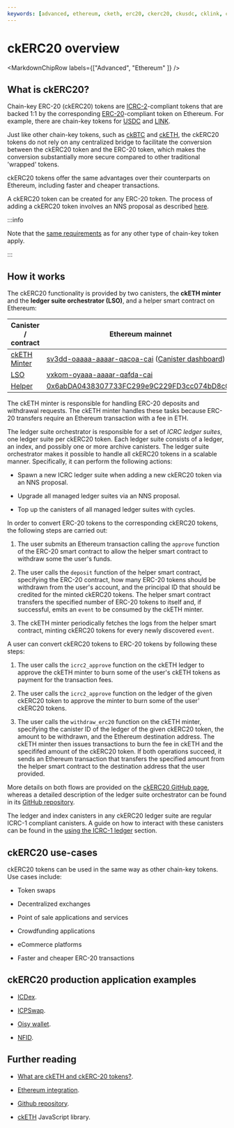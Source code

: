 ```yaml
---
keywords: [advanced, ethereum, cketh, erc20, ckerc20, ckusdc, cklink, chain-key ethereum, overview]
---
```



# ckERC20 overview

<MarkdownChipRow labels={["Advanced", "Ethereum" ]} />

## What is ckERC20?

Chain-key ERC-20 (ckERC20) tokens are
[ICRC-2](https://github.com/dfinity/ICRC-1/blob/main/standards/ICRC-2/README.md)-compliant tokens that are backed 1:1 by the corresponding [ERC-20](https://ethereum.org/en/developers/docs/standards/tokens/erc-20/)-compliant token on Ethereum.
For example, there are chain-key tokens for [USDC](https://dashboard.internetcomputer.org/ethereum/xevnm-gaaaa-aaaar-qafnq-cai) and [LINK](https://dashboard.internetcomputer.org/ethereum/g4tto-rqaaa-aaaar-qageq-cai).

Just like other chain-key tokens, such as [ckBTC](/docs/current/developer-docs/multi-chain/chain-key-tokens/ckbtc/overview) and [ckETH](/docs/current/developer-docs/multi-chain/chain-key-tokens/cketh/overview), the ckERC20 tokens do not rely on any centralized bridge to facilitate the conversion between the ckERC20 token and the ERC-20 token, which makes the conversion substantially more secure compared to other traditional 'wrapped' tokens.

ckERC20 tokens offer the same advantages over their counterparts on Ethereum, including faster and cheaper transactions.

A ckERC20 token can be created for any ERC-20 token. The process of adding a ckERC20 token involves an NNS proposal as described [here](https://github.com/dfinity/ic/blob/master/rs/ethereum/ledger-suite-orchestrator/README.adoc#add-new-ckerc20).

:::info

Note that the [same requirements](/docs/current/developer-docs/multi-chain/chain-key-tokens/overview#requirements-for-chain-key-tokens) as for any other type of chain-key token apply.

:::

## How it works

The ckERC20 functionality is provided by two canisters, the **ckETH minter** and the **ledger suite orchestrator (LSO)**, and a helper smart contract on Ethereum:

| Canister / contract                                                                                   | Ethereum mainnet                                                                                                                                                                    | Sepolia testnet                                                                                                                                                                     |
| --------------------------------------------------------------------------------------------------- | ----------------------------------------------------------------------------------------------------------------------------------------------------------------------------------- | ----------------------------------------------------------------------------------------------------------------------------------------------------------------------------------- |
| [ckETH Minter](https://github.com/dfinity/ic/tree/master/rs/ethereum/cketh/minter)                        | [sv3dd-oaaaa-aaaar-qacoa-cai](https://dashboard.internetcomputer.org/canister/sv3dd-oaaaa-aaaar-qacoa-cai) ([Canister dashboard](https://sv3dd-oaaaa-aaaar-qacoa-cai.raw.icp0.io/dashboard)) | [jzenf-aiaaa-aaaar-qaa7q-cai](https://dashboard.internetcomputer.org/canister/jzenf-aiaaa-aaaar-qaa7q-cai) ([Canister dashboard](https://jzenf-aiaaa-aaaar-qaa7q-cai.raw.ic0.app/dashboard)) |
| [LSO](https://github.com/dfinity/ic/tree/master/rs/ethereum/ledger-suite-orchestrator)                    | [vxkom-oyaaa-aaaar-qafda-cai](https://dashboard.internetcomputer.org/canister/vxkom-oyaaa-aaaar-qafda-cai)                                                                          | [2s5qh-7aaaa-aaaar-qadya-cai](https://dashboard.internetcomputer.org/canister/2s5qh-7aaaa-aaaar-qadya-cai)                                                                          |
| [Helper](https://github.com/dfinity/ic/blob/master/rs/ethereum/cketh/minter/Erc20DepositHelper.sol) | [0x6abDA0438307733FC299e9C229FD3cc074bD8cC0](https://etherscan.io/address/0x6abDA0438307733FC299e9C229FD3cc074bD8cC0)                                                             | [0x674Cdbe64Df412DA9bAb1596e00c1520979B5A23](https://sepolia.etherscan.io/address/0x674Cdbe64Df412DA9bAb1596e00c1520979B5A23)                                                       |


The ckETH minter is responsible for handling ERC-20 deposits and withdrawal requests.
The ckETH minter handles these tasks because ERC-20 transfers require an Ethereum transaction with a fee in ETH.

The ledger suite orchestrator is responsible for a set of _ICRC ledger suites_, one ledger suite per ckERC20 token. Each ledger suite consists of a ledger, an index, and possibly one or more archive canisters.
The ledger suite orchestrator makes it possible to handle all ckERC20 tokens in a scalable manner.
Specifically, it can perform the following actions:

- Spawn a new ICRC ledger suite when adding a new ckERC20 token via an NNS proposal.

- Upgrade all managed ledger suites via an NNS proposal.

- Top up the canisters of all managed ledger suites with cycles.

In order to convert ERC-20 tokens to the corresponding ckERC20 tokens, the following steps are carried out:

1. The user submits an Ethereum transaction calling the `approve` function of the ERC-20 smart contract to allow the helper smart contract to withdraw some the user's funds.

2. The user calls the `deposit` function of the helper smart contract, specifying the ERC-20 contract, how many ERC-20 tokens should be withdrawn from the user's account, and the principal ID that should be credited for the minted ckERC20 tokens. The helper smart contract transfers the specified number of ERC-20 tokens to itself and, if successful, emits an `event` to be consumed by the ckETH minter.

3. The ckETH minter periodically fetches the logs from the helper smart contract, minting ckERC20 tokens for every newly discovered `event`.

A user can convert ckERC20 tokens to ERC-20 tokens by following these steps:

1. The user calls the `icrc2_approve` function on the ckETH ledger to approve the ckETH minter to burn some of the user's ckETH tokens as payment for the transaction fees.

2. The user calls the `icrc2_approve` function on the ledger of the given ckERC20 token to approve the minter to burn some of the user' ckERC20 tokens.

3. The user calls the `withdraw_erc20` function on the ckETH minter, specifying the canister ID of the ledger of the given ckERC20 token, the amount to be withdrawn, and the Ethereum destination address. The ckETH minter then issues transactions to burn the fee in ckETH and the specififed amount of the ckERC20 token. If both operations succeed, it sends an Ethereum transaction that transfers the specified amount from the helper smart contract to the destination address that the user provided.

More details on both flows are provided on the [ckERC20 GitHub page](https://github.com/dfinity/ic/blob/master/rs/ethereum/cketh/docs/ckerc20.adoc), whereas a detailed description of the ledger suite orchestrator can be found in its [GitHub repository](https://github.com/dfinity/ic/tree/master/rs/ethereum/ledger-suite-orchestrator).

The ledger and index canisters in any ckERC20 ledger suite are regular ICRC-1 compliant canisters. A guide on how to interact with these canisters can be found in the [using the ICRC-1 ledger](/docs/developer-docs/defi/icrc-1/using-icrc1-ledger.mdx) section.

## ckERC20 use-cases

ckERC20 tokens can be used in the same way as other chain-key tokens. Use cases include:

- Token swaps

- Decentralized exchanges

- Point of sale applications and services

- Crowdfunding applications

- eCommerce platforms

- Faster and cheaper ERC-20 transactions

## ckERC20 production application examples

- [ICDex](https://avjzx-pyaaa-aaaaj-aadmq-cai.raw.ic0.app/ICDex).

- [ICPSwap](https://icpswap.com/).

- [Oisy wallet](https://oisy.com/).

- [NFID](https://nfid.one/).

## Further reading

- [What are ckETH and ckERC-20 tokens?](https://support.dfinity.org/hc/en-us/articles/20273018220180-What-are-ckETH-and-ckERC-20-tokens).

- [Ethereum integration](https://internetcomputer.org/ethereum-integration).

- [Github repository](https://github.com/dfinity/ic/blob/master/rs/ethereum/cketh/docs/ckerc20.adoc).

- [ckETH](https://github.com/dfinity/ic-js/tree/main/packages/cketh) JavaScript library.
